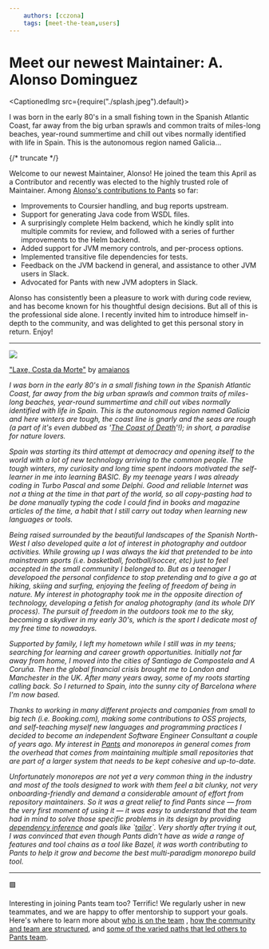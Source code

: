 ```yaml
---
    authors: [cczona]
    tags: [meet-the-team,users]
---
```


# Meet our newest Maintainer: A. Alonso Dominguez

<CaptionedImg src={require("./splash.jpeg").default}></CaptionedImg>

I was born in the early 80's in a small fishing town in the Spanish Atlantic Coast, far away from the big urban sprawls and common traits of miles-long beaches, year-round summertime and chill out vibes normally identified with life in Spain. This is the autonomous region named Galicia…

{/* truncate */}

Welcome to our newest Maintainer, Alonso! He joined the team this April as a Contributor and recently was elected to the highly trusted role of Maintainer. Among [Alonso's contributions to Pants](https://github.com/pantsbuild/pants/commits?author=alonsodomin) so far:

- Improvements to Coursier handling, and bug reports upstream.
- Support for generating Java code from WSDL files.
- A surprisingly complete Helm backend, which he kindly split into multiple commits for review, and followed with a series of further improvements to the Helm backend.
- Added support for JVM memory controls, and per-process options.
- Implemented transitive file dependencies for tests.
- Feedback on the JVM backend in general, and assistance to other JVM users in Slack.
- Advocated for Pants with new JVM adopters in Slack.

Alonso has consistently been a pleasure to work with during code review, and has become known for his thoughtful design decisions. But all of this is the professional side alone. I recently invited him to introduce himself in-depth to the community, and was delighted to get this personal story in return. Enjoy!

---

![](./coast-of-death.jpg)

["Laxe, Costa da Morte"](https://www.flickr.com/photos/24326886@N03/4204899447) by [amaianos](https://www.flickr.com/photos/aamaianos/)

_I was born in the early 80's in a small fishing town in the Spanish Atlantic Coast, far away from the big urban sprawls and common traits of miles-long beaches, year-round summertime and chill out vibes normally identified with life in Spain. This is the autonomous region named Galicia and here winters are tough, the coast line is gnarly and the seas are rough (a part of it's even dubbed as '[The Coast of Death](https://www.spain-holiday.com/Finisterre/articles/galicias-dramatic-coast-of-death)'!); in short, a paradise for nature lovers._

_Spain was starting its third attempt at democracy and opening itself to the world with a lot of new technology arriving to the common people. The tough winters, my curiosity and long time spent indoors motivated the self-learner in me into learning BASIC. By my teenage years I was already coding in Turbo Pascal and some Delphi. Good and reliable Internet was not a thing at the time in that part of the world, so all copy-pasting had to be done manually typing the code I could find in books and magazine articles of the time, a habit that I still carry out today when learning new languages or tools._

_Being raised surrounded by the beautiful landscapes of the Spanish North-West I also developed quite a lot of interest in photography and outdoor activities. While growing up I was always the kid that pretended to be into mainstream sports (i.e. basketball, football/soccer, etc) just to feel accepted in the small community I belonged to. But as a teenager I developoed the personal confidence to stop pretending and to give a go at hiking, skiing and surfing, enjoying the feeling of freedom of being in nature. My interest in photography took me in the opposite direction of technology, developing a fetish for analog photography (and its whole DIY process). The pursuit of freedom in the outdoors took me to the sky, becoming a skydiver in my early 30's, which is the sport I dedicate most of my free time to nowadays._

_Supported by family, I left my hometown while I still was in my teens; searching for learning and career growth opportunities. Initially not far away from home, I moved into the cities of Santiago de Compostela and A Coruña. Then the global financial crisis brought me to London and Manchester in the UK. After many years away, some of my roots starting calling back. So I returned to Spain, into the sunny city of Barcelona where I'm now based._

_Thanks to working in many different projects and companies from small to big tech (i.e. Booking.com), making some contributions to OSS projects, and self-teaching myself new languages and programming practices I decided to become an independent Software Engineer Consultant a couple of years ago. My interest in [Pants](https://pantsbuild.org/) and monorepos in general comes from the overhead that comes from maintaining multiple small repositories that are part of a larger system that needs to be kept cohesive and up-to-date._

_Unfortunately monorepos are not yet a very common thing in the industry and most of the tools designed to work with them feel a bit clunky, not very onboarding-friendly and demand a considerable amount of effort from repository maintainers. So it was a great relief to find Pants since — from the very first moment of using it — it was easy to understand that the team had in mind to solve those specific problems in its design by providing [dependency inference](https://www.pantsbuild.org/docs/how-does-pants-work#dependency-inference) and goals like \`[tailor](../2021-03-19-tailoring-pants-to-your-codebase/index.md)\`. Very shortly after trying it out, I was convinced that even though Pants didn't have as wide a range of features and tool chains as a tool like Bazel, it was worth contributing to Pants to help it grow and become the best multi-paradigm monorepo build tool._

---

🟩

Interesting in joining Pants team too? Terrific! We regularly usher in new teammates, and we are happy to offer mentorship to support your goals. Here's where to learn more about [who is on the team](https://www.pantsbuild.org/docs/team) , [how the community and team are structured](https://www.pantsbuild.org/docs/the-pants-community), and [some of the varied paths that led others to Pants team](blog/tags/meet-the-team).
